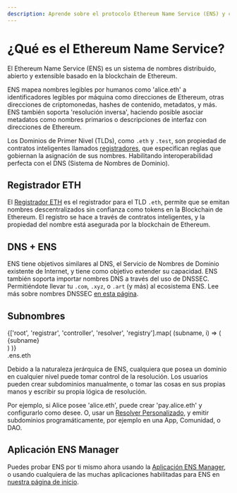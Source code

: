 ```yaml
---
description: Aprende sobre el protocolo Ethereum Name Service (ENS) y cómo habilita el nombrado descentralizado en la blockchain de Ethereum.
---
```



# ¿Qué es el Ethereum Name Service?

El Ethereum Name Service (ENS) es un sistema de nombres distribuido, abierto y extensible basado en la blockchain de Ethereum.

<Card className="flex flex-col items-center justify-center gap-2 sm:flex-row">
  <EnsProfile name="nick.eth" />
  <EnsProfile name="jefflau.eth" />
</Card>

ENS mapea nombres legibles por humanos como 'alice.eth' a identificadores legibles por máquina como direcciones de Ethereum, otras direcciones de criptomonedas, hashes de contenido, metadatos, y más.
ENS también soporta 'resolución inversa', haciendo posible asociar metadatos como nombres primarios o descripciones de interfaz con direcciones de Ethereum.

Los Dominios de Primer Nivel (TLDs), como `.eth` y `.test`, son propiedad de contratos inteligentes llamados [registradores](/es/registry/eth), que especifican reglas que gobiernan la asignación de sus nombres.
Habilitando interoperabilidad perfecta con el DNS (Sistema de Nombres de Dominio).

## Registrador ETH

El [Registrador ETH](/es/registry/eth) es el registrador para el TLD `.eth`, permite que se emitan nombres descentralizados sin confianza como tokens en la Blockchain de Ethereum.
El registro se hace a través de contratos inteligentes, y la propiedad del nombre está asegurada por la blockchain de Ethereum.

## DNS + ENS

ENS tiene objetivos similares al DNS, el Servicio de Nombres de Dominio existente de Internet, y tiene como objetivo extender su capacidad.
ENS también soporta importar nombres DNS a través del uso de DNSSEC.
Permitiéndote llevar tu `.com`, `.xyz`, o `.art` (y más) al ecosistema ENS. Lee más sobre nombres DNSSEC [en esta página](/es/learn/dns).

<DNSGrid />

## Subnombres

<Card className="flex items-center justify-center text-xl">
  <div className="text-right font-bold">
    {['root', 'registrar', 'controller', 'resolver', 'registry'].map(
      (subname, i) => (
        <div
          className={
            ['opacity-20', 'opacity-50', '', 'opacity-50', 'opacity-20'][i]
          }
          key={subname}
        >
          {subname}
        </div>
      )
    )}
  </div>
  <div className="text-blue font-bold">.ens.eth</div>
</Card>

Debido a la naturaleza jerárquica de ENS, cualquiera que posea un dominio en cualquier nivel puede tomar control de la resolución.
Los usuarios pueden crear subdominios manualmente, o tomar las cosas en sus propias manos y escribir su propia lógica de resolución.

Por ejemplo, si Alice posee 'alice.eth', puede crear 'pay.alice.eth' y configurarlo como desee.
O, usar un [Resolver Personalizado](/es/resolvers/quickstart), y emitir subdominios programáticamente, por ejemplo en una App, Comunidad, o DAO.

<EmbedLink
  href="/es/web/subdomains"
  title="Emisión de Subdominios"
  description="Aprende cómo emitir subdominios en ENS."
/>

## Aplicación ENS Manager

Puedes probar ENS por ti mismo ahora usando la [Aplicación ENS Manager](https://ens.app/), o usando cualquiera de las muchas aplicaciones habilitadas para ENS en [nuestra página de inicio](https://ens.domains/).

<EmbedLink
  href="https://ens.app"
  target="_blank"
  title="Aplicación ENS Manager"
  description="La Aplicación ENS Manager es una interfaz basada en web para gestionar nombres ENS."
/>
